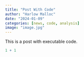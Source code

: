 ```yaml
---
title: "Post With Code"
author: "Harlow Malloc"
date: "2024-01-09"
categories: [news, code, analysis]
image: "image.jpg"
---
```


This is a post with executable code.

```r
1 + 1
```
